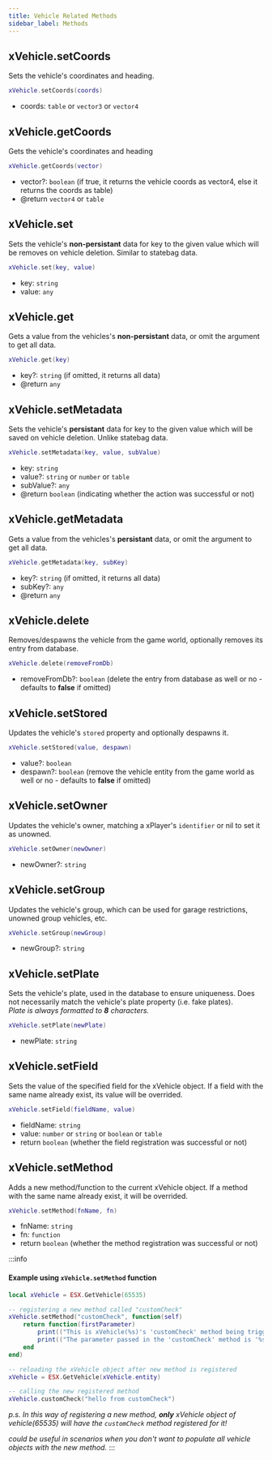 ```yaml
---
title: Vehicle Related Methods
sidebar_label: Methods
---
```


## xVehicle.setCoords

Sets the vehicle's coordinates and heading.

```lua
xVehicle.setCoords(coords)
```

- coords: `table` or `vector3` or `vector4`

## xVehicle.getCoords

Gets the vehicle's coordinates and heading

```lua
xVehicle.getCoords(vector)
```

- vector?: `boolean` (if true, it returns the vehicle coords as vector4, else it returns the coords as table)
- @return `vector4` or `table`

## xVehicle.set

Sets the vehicle's **non-persistant** data for key to the given value which will be removes on vehicle deletion. Similar to statebag data.

```lua
xVehicle.set(key, value)
```

- key: `string`
- value: `any`

## xVehicle.get

Gets a value from the vehicles's **non-persistant** data, or omit the argument to get all data.

```lua
xVehicle.get(key)
```

- key?: `string` (if omitted, it returns all data)
- @return `any`

## xVehicle.setMetadata

Sets the vehicle's **persistant** data for key to the given value which will be saved on vehicle deletion. Unlike statebag data.

```lua
xVehicle.setMetadata(key, value, subValue)
```

- key: `string`
- value?: `string` or `number` or `table`
- subValue?: `any`
- @return `boolean` (indicating whether the action was successful or not)

## xVehicle.getMetadata

Gets a value from the vehicles's **persistant** data, or omit the argument to get all data.

```lua
xVehicle.getMetadata(key, subKey)
```

- key?: `string` (if omitted, it returns all data)
- subKey?: `any`
- @return `any`

## xVehicle.delete

Removes/despawns the vehicle from the game world, optionally removes its entry from database.

```lua
xVehicle.delete(removeFromDb)
```

- removeFromDb?: `boolean` (delete the entry from database as well or no - defaults to **false** if omitted)

## xVehicle.setStored

Updates the vehicle's `stored` property and optionally despawns it.

```lua
xVehicle.setStored(value, despawn)
```

- value?: `boolean`
- despawn?: `boolean` (remove the vehicle entity from the game world as well or no - defaults to **false** if omitted)

## xVehicle.setOwner

Updates the vehicle's owner, matching a xPlayer's `identifier` or nil to set it as unowned.

```lua
xVehicle.setOwner(newOwner)
```

- newOwner?: `string`

## xVehicle.setGroup

Updates the vehicle's group, which can be used for garage restrictions, unowned group vehicles, etc.

```lua
xVehicle.setGroup(newGroup)
```

- newGroup?: `string`

## xVehicle.setPlate

Sets the vehicle's plate, used in the database to ensure uniqueness. Does not necessarily match the vehicle's plate property (i.e. fake plates).  
_Plate is always formatted to **8** characters._

```lua
xVehicle.setPlate(newPlate)
```

- newPlate: `string`

## xVehicle.setField

Sets the value of the specified field for the xVehicle object. If a field with the same name already exist, its value will be overrided.

```lua
xVehicle.setField(fieldName, value)
```

- fieldName: `string`
- value: `number` or `string` or `boolean` or `table`
- return `boolean` (whether the field registration was successful or not)

## xVehicle.setMethod

Adds a new method/function to the current xVehicle object. If a method with the same name already exist, it will be overrided.

```lua
xVehicle.setMethod(fnName, fn)
```

- fnName: `string`
- fn: `function`
- return `boolean` (whether the method registration was successful or not)

:::info

#### Example using `xVehicle.setMethod` function

```lua
local xVehicle = ESX.GetVehicle(65535)

-- registering a new method called "customCheck"
xVehicle.setMethod("customCheck", function(self)
    return function(firstParameter)
        print(("This is xVehicle(%s)'s 'customCheck' method being triggered"):format(self.entity))
        print(("The parameter passed in the 'customCheck' method is '%s'"):format(firstParameter))
    end
end)

-- reloading the xVehicle object after new method is registered
xVehicle = ESX.GetVehicle(xVehicle.entity)

-- calling the new registered method
xVehicle.customCheck("hello from customCheck")
```

_p.s. In this way of registering a new method, **only** xVehicle object of vehicle(65535) will have the `customCheck` method registered for it!_

_could be useful in scenarios when you don't want to populate all vehicle objects with the new method._
:::
